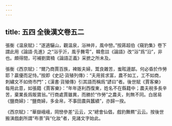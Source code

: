 ```yaml
---
---
---
```

title: 五四 全後漢文卷五二
---




張衡《温泉賦》：“遂適驪山，觀温泉，浴神井，風中巒。”按蔣超伯《窺豹集》卷下謂此用《論語·先進》之“浴乎沂，風乎舞雩”，韓愈註《論語》改“浴”爲“沿”，非也。頗得間，可補劉寶楠《論語正義》采摭之所未及。

張衡《西京賦》：“爾乃商賈百族，裨販夫婦，鬻良雜苦，蚩眩邊鄙。何必昏於作勞耶？贏優而足恃。”按即《史記·貨殖列傳》：“夫用貧求富，農不如工，工不如商，刺繡文不如倚市門”；《漢書·貨殖傳》引其語而稱爲“諺曰”者。後世賦《賈客樂》每用此意，如張籍《賈客樂》：“年年逐利西復東，姓名不在縣籍中；農夫税多長辛苦，棄業長爲販寶翁。”行商處賈雖異，而勝於“作勞”之農夫，則無不同。白居易《鹽商婦》：“鹽商婦，多金帛，不事田農與蠶績”，亦歸一揆。

《西京賦》：“華嶽峨峨，岡巒參差”云云，又“總會仙倡，戲豹舞羆”云云。按後世搬演戲劇所謂“布景”與“化妝”者，見諸文字始此。